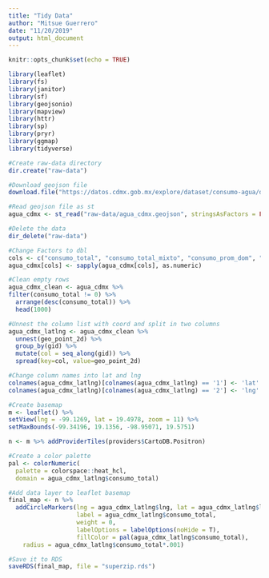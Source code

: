 ```yaml
---
title: "Tidy Data"
author: "Mitsue Guerrero"
date: "11/20/2019"
output: html_document
---
```


```r
knitr::opts_chunk$set(echo = TRUE)

library(leaflet)
library(fs)
library(janitor)
library(sf)
library(geojsonio)
library(mapview)
library(httr)
library(sp)
library(pryr)
library(ggmap)
library(tidyverse)

```

```r
#Create raw-data directory
dir.create("raw-data")

#Download geojson file
download.file("https://datos.cdmx.gob.mx/explore/dataset/consumo-agua/download/?format=geojson&timezone=America/New_York", destfile = "raw-data/agua_cdmx.geojson")

#Read geojson file as st
agua_cdmx <- st_read("raw-data/agua_cdmx.geojson", stringsAsFactors = FALSE) 

#Delete the data
dir_delete("raw-data")

#Change Factors to dbl
cols <- c("consumo_total", "consumo_total_mixto", "consumo_prom_dom", "consumo_total_dom", "consumo_prom", "consumo_total_no_dom", "consumo_prom_mixto", "consumo_prom_no_dom")
agua_cdmx[cols] <- sapply(agua_cdmx[cols], as.numeric)

#Clean empty rows
agua_cdmx_clean <- agua_cdmx %>%
filter(consumo_total != 0) %>%
  arrange(desc(consumo_total)) %>%
  head(1000)

#Unnest the column list with coord and split in two columns
agua_cdmx_latlng <- agua_cdmx_clean %>%
  unnest(geo_point_2d) %>%
  group_by(gid) %>%
  mutate(col = seq_along(gid)) %>%
  spread(key=col, value=geo_point_2d)

#Change column names into lat and lng
colnames(agua_cdmx_latlng)[colnames(agua_cdmx_latlng) == '1'] <- 'lat'
colnames(agua_cdmx_latlng)[colnames(agua_cdmx_latlng) == '2'] <- 'lng'

#Create basemap
m <- leaflet() %>%
setView(lng = -99.1269, lat = 19.4978, zoom = 11) %>%
setMaxBounds(-99.34196, 19.1356, -98.95071, 19.5751)

n <- m %>% addProviderTiles(providers$CartoDB.Positron) 

#Create a color palette
pal <- colorNumeric(
  palette = colorspace::heat_hcl,
  domain = agua_cdmx_latlng$consumo_total)

#Add data layer to leaflet basemap
final_map <- n %>%
  addCircleMarkers(lng = agua_cdmx_latlng$lng, lat = agua_cdmx_latlng$lat,
                   label = agua_cdmx_latlng$consumo_total,
                   weight = 0,
                   labelOptions = labelOptions(noHide = T),
                   fillColor = pal(agua_cdmx_latlng$consumo_total),
    radius = agua_cdmx_latlng$consumo_total*.001)

#Save it to RDS
saveRDS(final_map, file = "superzip.rds")

```


